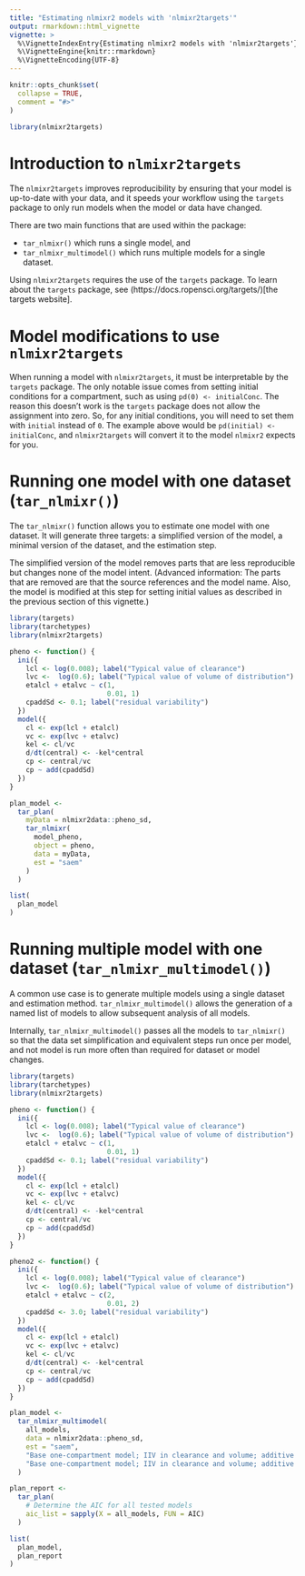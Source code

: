 ```yaml
---
title: "Estimating nlmixr2 models with 'nlmixr2targets'"
output: rmarkdown::html_vignette
vignette: >
  %\VignetteIndexEntry{Estimating nlmixr2 models with 'nlmixr2targets'}
  %\VignetteEngine{knitr::rmarkdown}
  %\VignetteEncoding{UTF-8}
---
```


```r
knitr::opts_chunk$set(
  collapse = TRUE,
  comment = "#>"
)
```

```r
library(nlmixr2targets)
```

# Introduction to `nlmixr2targets`

The `nlmixr2targets` improves reproducibility by ensuring that your model is
up-to-date with your data, and it speeds your workflow using the `targets`
package to only run models when the model or data have changed.

There are two main functions that are used within the package:

* `tar_nlmixr()` which runs a single model, and
* `tar_nlmixr_multimodel()` which runs multiple models for a single dataset.

Using `nlmixr2targets` requires the use of the `targets` package.  To learn
about the `targets` package, see
(https://docs.ropensci.org/targets/)[the targets website].

# Model modifications to use `nlmixr2targets`

When running a model with `nlmixr2targets`, it must be interpretable by the
`targets` package.  The only notable issue comes from setting initial conditions
for a compartment, such as using `pd(0) <- initialConc`.  The reason this
doesn't work is the `targets` package does not allow the assignment into zero.
So, for any initial conditions, you will need to set them with `initial` instead
of `0`.  The example above would be `pd(initial) <- initialConc`, and
`nlmixr2targets` will convert it to the model `nlmixr2` expects for you.

# Running one model with one dataset (`tar_nlmixr()`)

The `tar_nlmixr()` function allows you to estimate one model with one dataset.
It will generate three targets:  a simplified version of the model, a minimal
version of the dataset, and the estimation step.

The simplified version of the model removes parts that are less reproducible but
changes none of the model intent.  (Advanced information:  The parts that are
removed are that the source references and the model name.  Also, the model is
modified at this step for setting initial values as described in the previous
section of this vignette.)

```r
library(targets)
library(tarchetypes)
library(nlmixr2targets)

pheno <- function() {
  ini({
    lcl <- log(0.008); label("Typical value of clearance")
    lvc <-  log(0.6); label("Typical value of volume of distribution")
    etalcl + etalvc ~ c(1,
                        0.01, 1)
    cpaddSd <- 0.1; label("residual variability")
  })
  model({
    cl <- exp(lcl + etalcl)
    vc <- exp(lvc + etalvc)
    kel <- cl/vc
    d/dt(central) <- -kel*central
    cp <- central/vc
    cp ~ add(cpaddSd)
  })
}

plan_model <-
  tar_plan(
    myData = nlmixr2data::pheno_sd,
    tar_nlmixr(
      model_pheno,
      object = pheno,
      data = myData,
      est = "saem"
    )
  )

list(
  plan_model
)
```

# Running multiple model with one dataset (`tar_nlmixr_multimodel()`)

A common use case is to generate multiple models using a single dataset and
estimation method.  `tar_nlmixr_multimodel()` allows the generation of a named
list of models to allow subsequent analysis of all models.

Internally, `tar_nlmixr_multimodel()` passes all the models to `tar_nlmixr()` so
that the data set simplification and equivalent steps run once per model, and
not model is run more often than required for dataset or model changes.

```r
library(targets)
library(tarchetypes)
library(nlmixr2targets)

pheno <- function() {
  ini({
    lcl <- log(0.008); label("Typical value of clearance")
    lvc <-  log(0.6); label("Typical value of volume of distribution")
    etalcl + etalvc ~ c(1,
                        0.01, 1)
    cpaddSd <- 0.1; label("residual variability")
  })
  model({
    cl <- exp(lcl + etalcl)
    vc <- exp(lvc + etalvc)
    kel <- cl/vc
    d/dt(central) <- -kel*central
    cp <- central/vc
    cp ~ add(cpaddSd)
  })
}

pheno2 <- function() {
  ini({
    lcl <- log(0.008); label("Typical value of clearance")
    lvc <-  log(0.6); label("Typical value of volume of distribution")
    etalcl + etalvc ~ c(2,
                        0.01, 2)
    cpaddSd <- 3.0; label("residual variability")
  })
  model({
    cl <- exp(lcl + etalcl)
    vc <- exp(lvc + etalvc)
    kel <- cl/vc
    d/dt(central) <- -kel*central
    cp <- central/vc
    cp ~ add(cpaddSd)
  })
}

plan_model <-
  tar_nlmixr_multimodel(
    all_models,
    data = nlmixr2data::pheno_sd,
    est = "saem",
    "Base one-compartment model; IIV in clearance and volume; additive residual error" = pheno,
    "Base one-compartment model; IIV in clearance and volume; additive residual error (estimate starting at 3)" = pheno2
  )

plan_report <-
  tar_plan(
    # Determine the AIC for all tested models
    aic_list = sapply(X = all_models, FUN = AIC)
  )

list(
  plan_model,
  plan_report
)
```
